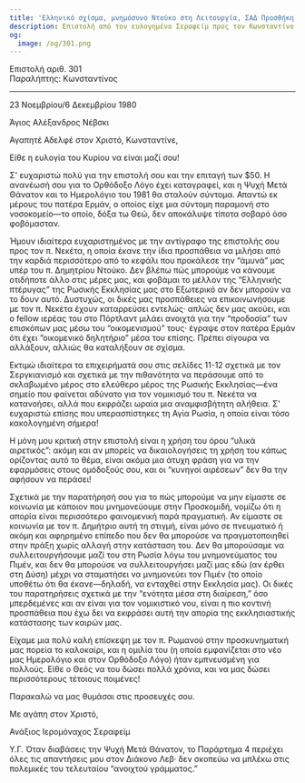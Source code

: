 ```yaml
---
title: 'Ελληνικό σχίσμα, μνημόσυνο Ντούκο στη Λειτουργία, ΣΑΔ Προσθήκη.'
description: Επιστολή από τον ευλογημένο Σεραφείμ προς τον Κωνσταντίνο.
og:
  image: /og/301.png
---
```


<div style={{textAlign:'right', fontFamily:'monospace'}}>Επιστολή αριθ. 301</div>
<div style={{textAlign:'left', fontFamily:'monospace'}}>Παραλήπτης: Κωνσταντίνος</div>

---

23 Νοεμβρίου/6 Δεκεμβρίου 1980

Άγιος Αλέξανδρος Νέβσκι

Αγαπητέ Αδελφέ στον Χριστό, Κωνσταντίνε,

Είθε η ευλογία του Κυρίου να είναι μαζί σου!

Σ' ευχαριστώ πολύ για την επιστολή σου και την επιταγή των $50. Η ανανέωσή σου για το Ορθόδοξο Λόγο έχει καταγραφεί, και η Ψυχή Μετά Θάνατον και το Ημερολόγιο του 1981 θα σταλούν σύντομα. Απαντώ εκ μέρους του πατέρα Ερμάν, ο οποίος είχε μια σύντομη παραμονή στο νοσοκομείο—το οποίο, δόξα τω Θεώ, δεν αποκάλυψε τίποτα σοβαρό όσο φοβόμασταν.

Ήμουν ιδιαίτερα ευχαριστημένος με την αντίγραφο της επιστολής σου προς τον π. Νεκέτα, η οποία έκανε την ίδια προσπάθεια να μιλήσει από την καρδιά περισσότερο από το κεφάλι που προκάλεσε την “άμυνά” μας υπέρ του π. Δημητρίου Ντούκο. Δεν βλέπω πώς μπορούμε να κάνουμε οτιδήποτε άλλο στις μέρες μας, και φοβάμαι το μέλλον της “Ελληνικής πτέρυγας” της Ρωσικής Εκκλησίας μας στο Εξωτερικό αν δεν μπορούν να το δουν αυτό. Δυστυχώς, οι δικές μας προσπάθειες να επικοινωνήσουμε με τον π. Νεκέτα έχουν καταρρεύσει εντελώς· απλώς δεν μας ακούει, και ο fellow ιερέας του στο Πόρτλαντ μιλάει ανοιχτά για την “προδοσία” των επισκόπων μας μέσω του “οικομενισμού” τους· έγραψε στον πατέρα Ερμάν ότι έχει “οικομενικό δηλητήριο” μέσα του επίσης. Πρέπει σίγουρα να αλλάξουν, αλλιώς θα καταλήξουν σε σχίσμα.

Εκτιμώ ιδιαίτερα τα επιχειρήματά σου στις σελίδες 11-12 σχετικά με τον Σεργκιανισμό και σχετικά με την πιθανότητα να περάσουμε από το σκλαβωμένο μέρος στο ελεύθερο μέρος της Ρωσικής Εκκλησίας—ένα σημείο που φαίνεται αδύνατο για τον νομικισμό του π. Νεκέτα να κατανοήσει, αλλά που εκφράζει ωραία μια αναμφισβήτητη αλήθεια. Σ' ευχαριστώ επίσης που υπερασπίστηκες τη Αγία Ρωσία, η οποία είναι τόσο κακολογημένη σήμερα!

Η μόνη μου κριτική στην επιστολή είναι η χρήση του όρου “υλικά αιρετικός”: ακόμη και αν μπορείς να δικαιολογήσεις τη χρήση του κάπως ορίζοντας αυτό το θέμα, είναι ακόμα μια άτυχη φράση για να την εφαρμόσεις στους ομόδοξούς σου, και οι “κυνηγοί αιρέσεων” δεν θα την αφήσουν να περάσει!

Σχετικά με την παρατήρησή σου για το πώς μπορούμε να μην είμαστε σε κοινωνία με κάποιον που μνημονεύουμε στην Προσκομιδή, νομίζω ότι η απορία είναι περισσότερο φαινομενική παρά πραγματική. Αν είμαστε σε κοινωνία με τον π. Δημήτριο αυτή τη στιγμή, είναι μόνο σε πνευματικό ή ακόμη και αφηρημένο επίπεδο που δεν θα μπορούσε να πραγματοποιηθεί στην πράξη χωρίς αλλαγή στην κατάσταση του. Δεν θα μπορούσαμε να συλλειτουργήσουμε μαζί του στη Ρωσία λόγω του μνημονεύματος του Πιμέν, και δεν θα μπορούσε να συλλειτουργήσει μαζί μας εδώ (αν έρθει στη Δύση) μέχρι να σταματήσει να μνημονεύει τον Πιμέν (το οποίο υποθέτω ότι θα έκανε—δηλαδή, να ενταχθεί στην Εκκλησία μας). Οι δικές του παρατηρήσεις σχετικά με την “ενότητα μέσα στη διαίρεση,” όσο μπερδεμένες και αν είναι για τον νομικιστικό νου, είναι η πιο κοντινή προσπάθεια που έχω δει να εκφράσει αυτή την απορία της εκκλησιαστικής κατάστασης των καιρών μας.

Είχαμε μια πολύ καλή επίσκεψη με τον π. Ρωμανού στην προσκυνηματική μας πορεία το καλοκαίρι, και η ομιλία του (η οποία εμφανίζεται στο νέο μας Ημερολόγιο και στον Ορθόδοξο Λόγο) ήταν εμπνευσμένη για πολλούς. Είθε ο Θεός να του δώσει πολλά χρόνια, και να μας δώσει περισσότερους τέτοιους ποιμένες!

Παρακαλώ να μας θυμάσαι στις προσευχές σου.

Με αγάπη στον Χριστό,

Ανάξιος Ιερομόναχος Σεραφείμ

Υ.Γ. Όταν διαβάσεις την Ψυχή Μετά Θάνατον, το Παράρτημα 4 περιέχει όλες τις απαντήσεις μου στον Διάκονο Λεβ· δεν σκοπεύω να μπλέκω στις πολεμικές του τελευταίου “ανοιχτού γράμματος.”

